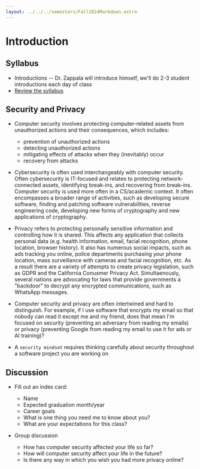 ```yaml
---
layout: ../../../semesters/Fall2024Markdown.astro
---
```


# Introduction

## Syllabus

- Introductions -- Dr. Zappala will introduce himself, we'll do 2-3 student
  introductions each day of class
- [Review the syllabus](/fall2024/syllabus)

## Security and Privacy

- Computer security involves protecting computer-related assets from
  unauthorized actions and their consequences, which includes:

  - prevention of unauthorized actions
  - detecting unauthorized actions
  - mitigating effects of attacks when they (inevitably) occur
  - recovery from attacks

- Cybersecurity is often used interchangeably with computer security. Often
  cybersecurity is IT-focused and relates to protecting network-connected
  assets, identifying break-ins, and recovering from break-ins. Computer
  security is used more often in a CS/academic context. It often encompasses a
  broader range of activities, such as developing secure software, finding and
  patching software vulnerabilities, reverse engineering code, developing new
  forms of cryptography and new applications of cryptography.

- Privacy refers to protecting personally sensitive information and controlling
  how it is shared. This affects any application that collects personal data
  (e.g. health information, email, facial recognition, phone location, browser
  history). It also has numerous social impacts, such as ads tracking you
  online, police departments purchasing your phone location, mass surveillance
  with cameras and facial recognition, etc. As a result there are a variety of
  attempts to create privacy legislation, such as GDPR and the California
  Conusmer Privacy Act. Simultaenously, several nations are advocating for laws
  that provide governments a "backdoor" to decrypt any encrypted communications,
  such as WhatsApp messages.

- Computer security and privacy are often intertwined and hard to distinguish.
  For example, if I use software that encrypts my email so that nobody can read
  it except me and my friend, does that mean I'm focused on security (preventing
  an adversary from reading my emails) or privacy (preventing Google from
  reading my email to use it for ads or AI training)?

- A `security mindset` requires thinking carefully about security throughout a
  software project you are working on

## Discussion

- Fill out an index card:

  - Name
  - Expected graduation month/year
  - Career goals
  - What is one thing you need me to know about you?
  - What are your expectations for this class?

- Group discussion

  - How has computer security affected your life so far?
  - How will computer security affect your life in the future?
  - Is there any way in which you wish you had more privacy online?
